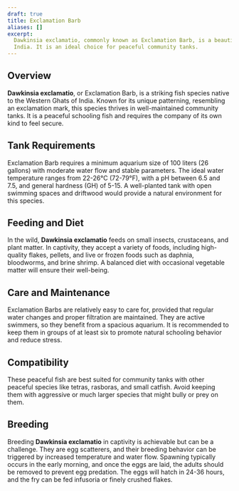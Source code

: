 ```yaml
---
draft: true
title: Exclamation Barb
aliases: []
excerpt:
  Dawkinsia exclamatio, commonly known as Exclamation Barb, is a beautiful freshwater fish found in the streams of
  India. It is an ideal choice for peaceful community tanks.
---
```


## Overview

**Dawkinsia exclamatio**, or Exclamation Barb, is a striking fish species native to the Western Ghats of India. Known
for its unique patterning, resembling an exclamation mark, this species thrives in well-maintained community tanks. It
is a peaceful schooling fish and requires the company of its own kind to feel secure.

## Tank Requirements

Exclamation Barb requires a minimum aquarium size of 100 liters (26 gallons) with moderate water flow and stable
parameters. The ideal water temperature ranges from 22-26°C (72-79°F), with a pH between 6.5 and 7.5, and general
hardness (GH) of 5-15. A well-planted tank with open swimming spaces and driftwood would provide a natural environment
for this species.

## Feeding and Diet

In the wild, **Dawkinsia exclamatio** feeds on small insects, crustaceans, and plant matter. In captivity, they accept a
variety of foods, including high-quality flakes, pellets, and live or frozen foods such as daphnia, bloodworms, and
brine shrimp. A balanced diet with occasional vegetable matter will ensure their well-being.

## Care and Maintenance

Exclamation Barbs are relatively easy to care for, provided that regular water changes and proper filtration are
maintained. They are active swimmers, so they benefit from a spacious aquarium. It is recommended to keep them in groups
of at least six to promote natural schooling behavior and reduce stress.

## Compatibility

These peaceful fish are best suited for community tanks with other peaceful species like tetras, rasboras, and small
catfish. Avoid keeping them with aggressive or much larger species that might bully or prey on them.

## Breeding

Breeding **Dawkinsia exclamatio** in captivity is achievable but can be a challenge. They are egg scatterers, and their
breeding behavior can be triggered by increased temperature and water flow. Spawning typically occurs in the early
morning, and once the eggs are laid, the adults should be removed to prevent egg predation. The eggs will hatch in 24-36
hours, and the fry can be fed infusoria or finely crushed flakes.
